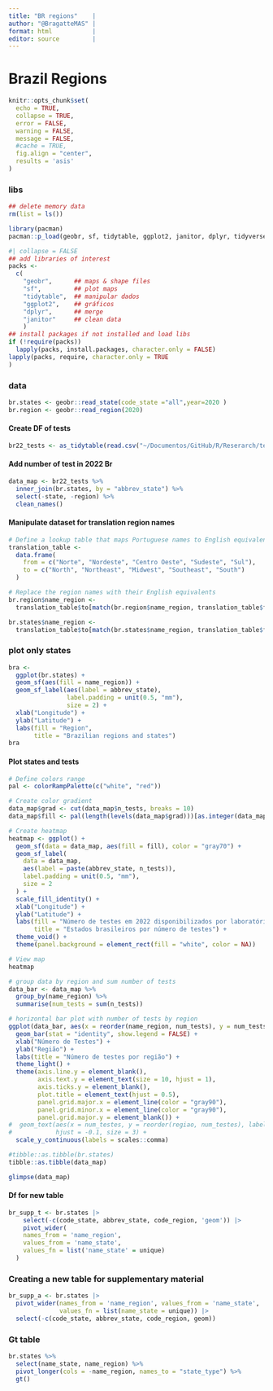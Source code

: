 ```yaml
---
title: "BR regions"    |
author: "@BragatteMAS" |
format: html           |
editor: source         |
---
```


# Brazil Regions

```r
knitr::opts_chunk$set(
  echo = TRUE,
  collapse = TRUE,
  error = FALSE,
  warning = FALSE,
  message = FALSE,
  #cache = TRUE,
  fig.align = "center",
  results = 'asis'
)
```

### libs

```r
## delete memory data
rm(list = ls())
```

```r
library(pacman)
pacman::p_load(geobr, sf, tidytable, ggplot2, janitor, dplyr, tidyverse, gt)
```

```r
#| collapse = FALSE
## add libraries of interest
packs <-
  c(
    "geobr",      ## maps & shape files
    "sf",         ## plot maps
    "tidytable",  ## manipular dados
    "ggplot2",    ## gráficos
    "dplyr",      ## merge
    "janitor"     ## clean data
    )
## install packages if not installed and load libs
if (!require(packs))
  lapply(packs, install.packages, character.only = FALSE)
lapply(packs, require, character.only = TRUE
)
```

### data

```r
br.states <- geobr::read_state(code_state ="all",year=2020 )
br.region <- geobr::read_region(2020)
```

#### Create DF of tests

```r
br22_tests <- as_tidytable(read.csv("~/Documentos/GitHub/R/Reserarch/tests_2022.csv"))
```

#### Add number of test in 2022 Br

```r
data_map <- br22_tests %>% 
  inner_join(br.states, by = "abbrev_state") %>% 
  select(-state, -region) %>% 
  clean_names()
```

#### Manipulate dataset for translation region names

```r
# Define a lookup table that maps Portuguese names to English equivalents
translation_table <-
  data.frame(
    from = c("Norte", "Nordeste", "Centro Oeste", "Sudeste", "Sul"),
    to = c("North", "Northeast", "Midwest", "Southeast", "South")
  )

# Replace the region names with their English equivalents
br.region$name_region <-
  translation_table$to[match(br.region$name_region, translation_table$from)]

br.states$name_region <-
  translation_table$to[match(br.states$name_region, translation_table$from)]
```

### plot only states

```r
bra <-
  ggplot(br.states) +
  geom_sf(aes(fill = name_region)) +
  geom_sf_label(aes(label = abbrev_state),
                label.padding = unit(0.5, "mm"),
                size = 2) +
  xlab("Longitude") +
  ylab("Latitude") +
  labs(fill = "Region",
       title = "Brazilian regions and states")
bra
```

#### Plot states and tests

```r
# Define colors range
pal <- colorRampPalette(c("white", "red"))

# Create color gradient
data_map$grad <- cut(data_map$n_tests, breaks = 10)
data_map$fill <- pal(length(levels(data_map$grad)))[as.integer(data_map$grad)]
```

```r
# Create heatmap
heatmap <- ggplot() +
  geom_sf(data = data_map, aes(fill = fill), color = "gray70") +
  geom_sf_label(
    data = data_map,
    aes(label = paste(abbrev_state, n_tests)),
    label.padding = unit(0.5, "mm"),
    size = 2
  ) +
  scale_fill_identity() +
  xlab("Longitude") +
  ylab("Latitude") +
  labs(fill = "Número de testes em 2022 disponibilizados por laboratórios parceiros",
       title = "Estados brasileiros por número de testes") +
  theme_void() +
  theme(panel.background = element_rect(fill = "white", color = NA))

# View map
heatmap
```

```r
# group data by region and sum number of tests
data_bar <- data_map %>%
  group_by(name_region) %>%
  summarise(num_tests = sum(n_tests))
```

```r
# horizontal bar plot with number of tests by region
ggplot(data_bar, aes(x = reorder(name_region, num_tests), y = num_tests, fill = factor(name_region))) +
  geom_bar(stat = "identity", show.legend = FALSE) +
  xlab("Número de Testes") +
  ylab("Região") +
  labs(title = "Número de testes por região") +
  theme_light() +
  theme(axis.line.y = element_blank(),
        axis.text.y = element_text(size = 10, hjust = 1),
        axis.ticks.y = element_blank(),
        plot.title = element_text(hjust = 0.5),
        panel.grid.major.x = element_line(color = "gray90"),
        panel.grid.minor.x = element_line(color = "gray90"),
        panel.grid.major.y = element_blank()) +
#  geom_text(aes(x = num_testes, y = reorder(regiao, num_testes), label = num_testes),
#            hjust = -0.1, size = 3) +
  scale_y_continuous(labels = scales::comma)
```

```r
#tibble::as.tibble(br.states)
tibble::as.tibble(data_map)
```

```r
glimpse(data_map)
```

#### Df for new table

```r
br_supp_t <- br.states |> 
    select(-c(code_state, abbrev_state, code_region, 'geom')) |> 
    pivot_wider(
    names_from = 'name_region',
    values_from = 'name_state',
    values_fn = list('name_state' = unique)
  )
```

### Creating a new table for supplementary material

```r
br_supp_a <- br.states |> 
  pivot_wider(names_from = 'name_region', values_from = 'name_state', 
              values_fn = list(name_state = unique)) |> 
  select(-c(code_state, abbrev_state, code_region, geom))
```

### Gt table

```r
br.states %>%
  select(name_state, name_region) %>%
  pivot_longer(cols = -name_region, names_to = "state_type") %>%
  gt()
```

